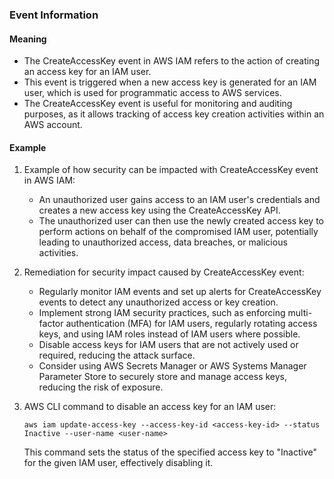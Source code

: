 
### Event Information

#### Meaning

- The CreateAccessKey event in AWS IAM refers to the action of creating an access key for an IAM user.
- This event is triggered when a new access key is generated for an IAM user, which is used for programmatic access to AWS services.
- The CreateAccessKey event is useful for monitoring and auditing purposes, as it allows tracking of access key creation activities within an AWS account.

#### Example

1. Example of how security can be impacted with CreateAccessKey event in AWS IAM:
   - An unauthorized user gains access to an IAM user's credentials and creates a new access key using the CreateAccessKey API.
   - The unauthorized user can then use the newly created access key to perform actions on behalf of the compromised IAM user, potentially leading to unauthorized access, data breaches, or malicious activities.

2. Remediation for security impact caused by CreateAccessKey event:
   - Regularly monitor IAM events and set up alerts for CreateAccessKey events to detect any unauthorized access or key creation.
   - Implement strong IAM security practices, such as enforcing multi-factor authentication (MFA) for IAM users, regularly rotating access keys, and using IAM roles instead of IAM users where possible.
   - Disable access keys for IAM users that are not actively used or required, reducing the attack surface.
   - Consider using AWS Secrets Manager or AWS Systems Manager Parameter Store to securely store and manage access keys, reducing the risk of exposure.

3. AWS CLI command to disable an access key for an IAM user:
   ```
   aws iam update-access-key --access-key-id <access-key-id> --status Inactive --user-name <user-name>
   ```
   This command sets the status of the specified access key to "Inactive" for the given IAM user, effectively disabling it.

